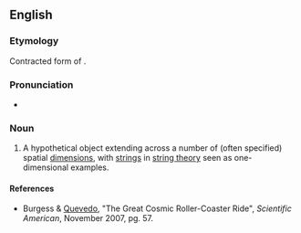 {{also|Brane}}
==English==
{{wikipedia}}

===Etymology===
Contracted form of {{term|membrane}}.

===Pronunciation===
* {{IPA|/bɹeɪn/}}

===Noun===
{{en-noun}}

# {{physics}} A hypothetical object extending across a number of (often specified) spatial [[dimension]]s, with [[strings]] in [[string theory]] seen as one-dimensional examples.

====References====
* Burgess & [[w:Fernando Quevedo|Quevedo]], "The Great Cosmic Roller-Coaster Ride", ''Scientific American'', November 2007, pg. 57.